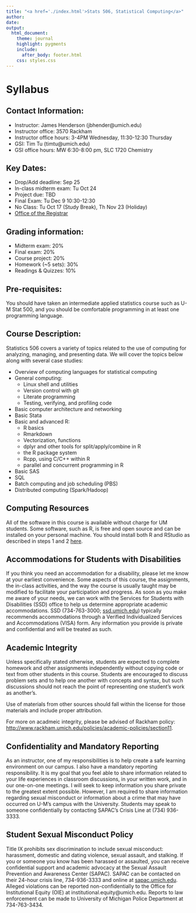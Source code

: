```yaml
---
title: "<a href='./index.html'>Stats 506, Statistical Computing</a>"
author:
date: 
output: 
  html_document:
    theme: journal
    highlight: pygments
    include:
      after_body: footer.html
    css: styles.css
---
```


# Syllabus

## Contact Information:

  + Instructor: James Henderson (jbhender@umich.edu)
  + Instructor office: 3570 Rackham
  + Instructor office hours: 3-4PM Wednesday, 11:30-12:30 Thursday
  + GSI: Tim Tu (timtu@umich.edu)  
  + GSI office hours: MW 6:30-8:00 pm, SLC 1720 Chemistry

## Key Dates:
  + Drop/Add deadline: Sep 25
  + In-class midterm exam: Tu Oct 24
  + Project due: TBD
  + Final Exam: Tu Dec 9 10:30-12:30
  + No Class: Tu Oct 17 (Study Break), Th Nov 23 (Holiday)
  + <a href="http://ro.umich.edu/">Office of the Registrar</a>
  
## Grading information:
  + Midterm exam: 20%
  + Final exam: 20%
  + Course project: 20%
  + Homework (~5 sets): 30%
  + Readings & Quizzes: 10%
  
## Pre-requisites: 

You should have taken an intermediate applied statistics course such as U-M Stat 500, and you should be comfortable programming in at least one programming language.

## Course Description: 
Statistics 506 covers a variety of topics related to the use of computing for analyzing,
managing, and presenting data. We will cover the topics below along with several case studies:

  + Overview of computing languages for statistical computing
  + General computing:
    - Linux shell and utilities
    - Version control with git
    - Literate programming
    - Testing, verifying, and profiling code
  + Basic computer architecture and networking
  + Basic Stata
  + Basic and advanced R:
    - R basics
    - Rmarkdown
    - Vectorization, functions
    - dplyr and other tools for split/apply/combine in R
    - the R package system
    - Rcpp, using C/C++ within R
    - parallel and concurrent programming in R
  + Basic SAS
  + SQL
  + Batch computing and job scheduling (PBS)
  + Distributed computing (Spark/Hadoop)

## Computing Resources

All of the software in this course is available without charge for UM students.
Some software, such as R, is free and open source and can be installed on your
personal machine. You should install both R and RStudio as described in steps
1 and 2 <a href="https://jbhender.github.io/R_Workshop_Prep.html">here</a>. 


## Accommodations for Students with Disabilities
If you think you need an accommodation for a disability, please let me know at your earliest convenience. Some aspects of this course, the assignments, the in-class activities, and the way the course is usually taught may be modified to facilitate your participation and progress. As soon as you make me aware of your needs, we can work with the Services for Students with Disabilities (SSD) office to help us determine appropriate academic accommodations. SSD (734-763-3000; <a href='http://ssd.umich.edu'>ssd.umich.edu</a>) typically recommends accommodations through a Verified Individualized Services and Accommodations (VISA) form. Any information you provide is private and confidential and will be treated as such.


## Academic Integrity

Unless specifically stated otherwise, students are expected to complete homework
and other assignments independently without copying code or text from other students in
this course. Students are encouraged to discuss problem sets and to help one another
with concepts and syntax, but such discussions should not reach the point of 
representing one student's work as another's.  

Use of materials from other sources should fall within the license for
those materials and include proper attribution.

For more on acadmeic integrity, please be advised of Rackham policy: <a href='http://www.rackham.umich.edu/policies/academic-policies/section11'>
http://www.rackham.umich.edu/policies/academic-policies/section11</a>.


## Confidentiality and Mandatory Reporting
As an instructor, one of my responsibilities is to help create a safe learning environment on our campus. I also have a mandatory reporting responsibility.
It is my goal that you feel able to share information related to your life experiences in classroom discussions, in your written work, and in our one-on-one meetings. I will seek to keep information you share private to the greatest extent possible. However, I am required to share information regarding sexual misconduct or information about a crime that may have occurred on U-M's campus with the University. Students may speak to someone confidentially by contacting SAPAC’s Crisis Line at (734) 936-3333.

## Student Sexual Misconduct Policy
Title IX prohibits sex discrimination to include sexual misconduct: harassment, domestic and dating violence, sexual assault, and stalking. If you or someone you know has been harassed or assaulted, you can receive confidential support and academic advocacy at the Sexual Assault Prevention and Awareness Center (SAPAC). SAPAC can be contacted on their 24-hour crisis line, 734-936-3333 and online at <a href='https://sapac.umich.edu/'>sapac.umich.edu</a>. Alleged violations can be reported non-confidentially to the Office for Institutional Equity (OIE) at institutional.equity@umich.edu. Reports to law enforcement can be made to University of Michigan Police Department at 734-763-3434.
